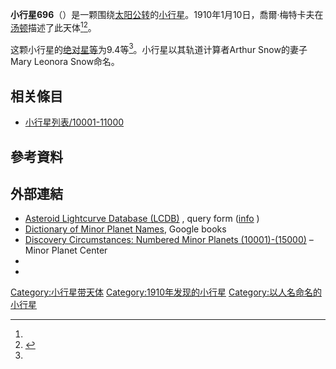 {{Infobox planet
 | minorplanet     = yes
 | name            = 696 Leonora
 | background      = #D6D6D6
 | image = 
 | image_size      = 
 | caption         =
 | discovery_ref   =  <ref name="MPC-object" />
 | discoverer      = [[喬爾·梅特卡夫|喬爾·梅特卡夫]]
 | discovery_site  = [[汤顿|汤顿]]
 | discovered      = 1910年1月10日
 | mpc_name        = 696 Leonora
 | alt_names       = 696 Leonora
 | pronounced      = 
 | named_after     = <ref name="MPC-object" />
 | mp_category     = [[主帶小行星|主帶小行星]] <ref name="MPC-object" /><ref name="jpldata" />
 | orbit_ref       = <ref name="a">[http://ssd.jpl.nasa.gov/sbdb.cgi?sstr=696 696] {{Wayback|url=http://ssd.jpl.nasa.gov/sbdb.cgi?sstr=696 |date=20190520045348 }}，小行星數據庫瀏覽器（JPL Small-Body Database Browser）－[[美国国家航空航天局|美国国家航空航天局]]喷气推进实验室</ref>
 | epoch           = 2018-03-23.0（[[儒略日|JD]] 2458200.5）
 | uncertainty     = 0
 | observation_arc = 
 | aphelion = {{convert|3.964|AU|km|3|abbr=on|lk=out}}
 | perihelion      = {{convert|2.3753461|AU|km|3|abbr=on}}
 | semimajor       = 3.1698893
 | eccentricity    = 0.2506533
 | period          = 5.64[[儒略年|yr]]
 | mean_anomaly    = 52.45731[[度|°]]
 | mean_motion     = {{Deg2DMS|0.17463760|sup=ms}} / day
 | inclination     = 13.03602
 | asc_node        = 299.50595°
 | arg_peri        = 104.03236
 | mean_diameter   = 
 | rotation        = 
 | albedo          =
 | spectral_type   =
 | abs_magnitude   = 9.4<ref name="jpldata" />
}}
'''小行星696'''（{{lang-en|696 Leonora}}）是一颗围绕[[太阳|太阳]][[公转|公转]]的[[小行星|小行星]]。1910年1月10日，喬爾·梅特卡夫在[[汤顿|汤顿]]描述了此天体<ref name="a" /><ref>{{cite news|title=小行星列表|url=http://cfa-www.harvard.edu/iau/lists/NumberedMPs.txt|accessdate=2018-10-19|newspaper=哈佛大学|archive-date=2008-05-17|archive-url=https://web.archive.org/web/20080517010638/http://cfa-www.harvard.edu/iau/lists/NumberedMPs.txt|dead-url=no}}</ref>。

这颗小行星的[[绝对星等|绝对星等]]为9.4等<ref name="a" />。小行星以其轨道计算者Arthur Snow的妻子Mary Leonora Snow命名。

== 相关條目 ==
*[[小行星列表/10001-11000|小行星列表/10001-11000]]

== 參考資料 ==
{{reflist|refs=

<ref name="jpldata">{{cite web
 |type         = 2018-01-26 last obs.
 |title        = JPL Small-Body Database Browser:696 Leonora-696 Leonora
 |url          = https://ssd.jpl.nasa.gov/sbdb.cgi?sstr=696
 |publisher    = [[Jet_Propulsion_Laboratory|Jet Propulsion Laboratory]]
 |accessdate   = 28 March 2018
 |archive-date = 2020-08-03
 |archive-url  = https://web.archive.org/web/20200803123247/https://ssd.jpl.nasa.gov/sbdb.cgi?sstr=696
 |dead-url     = no
}}</ref>

<ref name="MPC-object">{{cite web
  |title      = 696 Leonora
  |work      = Minor Planet Center
  |url      = https://www.minorplanetcenter.net/db_search/show_object?object_id=696
  |accessdate      = 28 March 2018
  |archive-date      = 2016-03-04
  |archive-url      = https://web.archive.org/web/20160304115501/http://minorplanetcenter.net/db_search/show_object?object_id=696
  |dead-url      = no
  }}</ref>

}}

==  外部連結 ==
* [http://www.minorplanet.info/PHP/lcdbsummaryquery.php Asteroid Lightcurve Database (LCDB)] {{Wayback|url=http://www.minorplanet.info/PHP/lcdbsummaryquery.php |date=20171210173955 }}, query form ([http://www.minorplanet.info/lightcurvedatabase.html info] {{Wayback|url=http://www.minorplanet.info/lightcurvedatabase.html |date=20171216050541 }})
* [https://books.google.com/books?id=aeAg1X7afOoC&pg Dictionary of Minor Planet Names], Google books
* [http://www.minorplanetcenter.net/iau/lists/NumberedMPs010001.html Discovery Circumstances: Numbered Minor Planets (10001)-(15000)] {{Wayback|url=http://www.minorplanetcenter.net/iau/lists/NumberedMPs010001.html |date=20180612162317 }} – Minor Planet Center
* {{AstDys|696}}
* {{JPL small body}}

{{Minor Planet Number|[[小行星695|小行星695]]|[[小行星697|小行星697]]}}
{{小天体}}

[[Category:小行星带天体|Category:小行星带天体]]
[[Category:1910年发现的小行星|Category:1910年发现的小行星]]
[[Category:以人名命名的小行星|Category:以人名命名的小行星]]


{{beltasteroid-stub}}